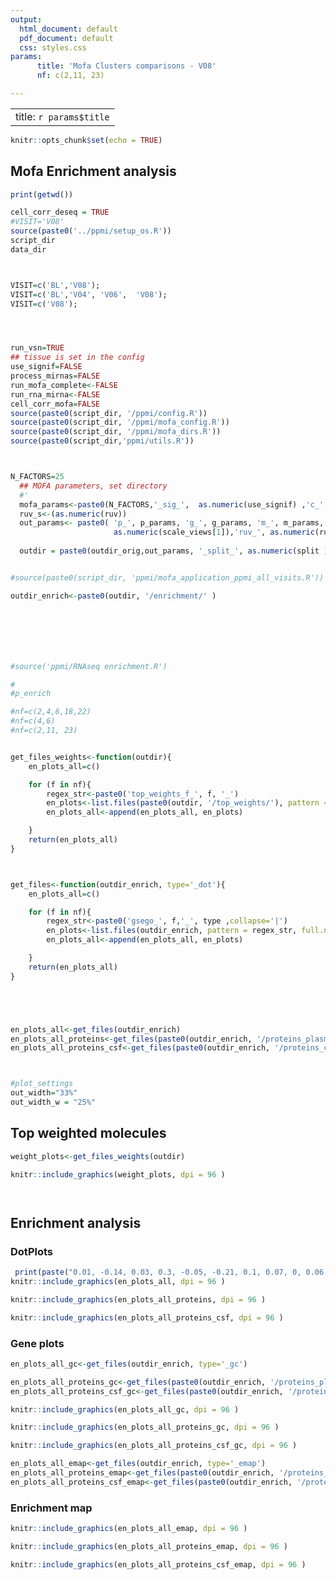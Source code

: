 ```yaml
---
output:
  html_document: default
  pdf_document: default
  css: styles.css
params: 
      title: 'Mofa Clusters comparisons - V08'
      nf: c(2,11, 23)

---
```


---
title:  `r params$title`
---


```r

knitr::opts_chunk$set(echo = TRUE)


```

## Mofa Enrichment analysis 



```r

print(getwd())

cell_corr_deseq = TRUE
#VISIT='V08'
source(paste0('../ppmi/setup_os.R'))
script_dir
data_dir



VISIT=c('BL','V08');
VISIT=c('BL','V04', 'V06',  'V08');
VISIT=c('V08');




run_vsn=TRUE
## tissue is set in the config
use_signif=FALSE
process_mirnas=FALSE
run_mofa_complete<-FALSE
run_rna_mirna<-FALSE
cell_corr_mofa=FALSE
source(paste0(script_dir, '/ppmi/config.R'))
source(paste0(script_dir, '/ppmi/mofa_config.R'))
source(paste0(script_dir, '/ppmi/mofa_dirs.R'))
source(paste0(script_dir,'ppmi/utils.R'))



N_FACTORS=25
  ## MOFA parameters, set directory 
  #'
  mofa_params<-paste0(N_FACTORS,'_sig_',  as.numeric(use_signif) ,'c_', as.numeric(run_mofa_complete)  )
  ruv_s<-(as.numeric(ruv))
  out_params<- paste0( 'p_', p_params, 'g_', g_params, 'm_', m_params, mofa_params, '_coh_', sel_coh_s,'_', VISIT_S, '_', 
                       as.numeric(scale_views[1]),'ruv_', as.numeric(ruv_s), '_c_',as.numeric(cell_corr_mofa))
  
  outdir = paste0(outdir_orig,out_params, '_split_', as.numeric(split ));outdir


#source(paste0(script_dir, 'ppmi/mofa_application_ppmi_all_visits.R'))

outdir_enrich<-paste0(outdir, '/enrichment/' )







#source('ppmi/RNAseq enrichment.R')

#
#p_enrich


```





```r
#nf=c(2,4,6,18,22)
#nf=c(4,6)
#nf=c(2,11, 23)


get_files_weights<-function(outdir){
    en_plots_all=c()

    for (f in nf){
        regex_str<-paste0('top_weights_f_', f, '_')
        en_plots<-list.files(paste0(outdir, '/top_weights/'), pattern = regex_str, full.names =  TRUE)
        en_plots_all<-append(en_plots_all, en_plots)

    }
    return(en_plots_all)
}



get_files<-function(outdir_enrich, type='_dot'){
    en_plots_all=c()

    for (f in nf){
        regex_str<-paste0('gsego_', f,'_', type ,collapse='|')
        en_plots<-list.files(outdir_enrich, pattern = regex_str, full.names =  TRUE)
        en_plots_all<-append(en_plots_all, en_plots)

    }
    return(en_plots_all)
}





en_plots_all<-get_files(outdir_enrich)
en_plots_all_proteins<-get_files(paste0(outdir_enrich, '/proteins_plasma/ora/'))
en_plots_all_proteins_csf<-get_files(paste0(outdir_enrich, '/proteins_csf/ora/'))



#plot_settings
out_width="33%"
out_width_w = "25%"

```

## Top weighted molecules 


```r

weight_plots<-get_files_weights(outdir)

knitr::include_graphics(weight_plots, dpi = 96 )




```

## Enrichment analysis 
### DotPlots  

```r



 print(paste("0.01, -0.14, 0.03, 0.3, -0.05, -0.21, 0.1, 0.07, 0, 0.06, -0.05, 0.03, 0.07, 0.09, -0.09, -0.02, 0.1, -0.15, -0.01, -0.02, -0.04, -0.16, 0.03, 0.03, -0.02"))
knitr::include_graphics(en_plots_all, dpi = 96 )

```



```r
knitr::include_graphics(en_plots_all_proteins, dpi = 96 )

knitr::include_graphics(en_plots_all_proteins_csf, dpi = 96 )


```






### Gene plots


```r
en_plots_all_gc<-get_files(outdir_enrich, type='_gc')

en_plots_all_proteins_gc<-get_files(paste0(outdir_enrich, '/proteins_plasma/ora/'), type='gc')
en_plots_all_proteins_csf_gc<-get_files(paste0(outdir_enrich, '/proteins_csf/ora/'), type='gc')


```



```r


knitr::include_graphics(en_plots_all_gc, dpi = 96 )

```

```r
knitr::include_graphics(en_plots_all_proteins_gc, dpi = 96 )

knitr::include_graphics(en_plots_all_proteins_csf_gc, dpi = 96 )


```



```r
en_plots_all_emap<-get_files(outdir_enrich, type='_emap')
en_plots_all_proteins_emap<-get_files(paste0(outdir_enrich, '/proteins_plasma/ora/'), type='_emap')
en_plots_all_proteins_csf_emap<-get_files(paste0(outdir_enrich, '/proteins_csf/ora/'), type='_emap')

```


### Enrichment map

```r


knitr::include_graphics(en_plots_all_emap, dpi = 96 )

```

```r


knitr::include_graphics(en_plots_all_proteins_emap, dpi = 96 )


```



```r


knitr::include_graphics(en_plots_all_proteins_csf_emap, dpi = 96 )


```
